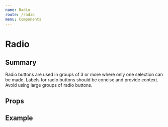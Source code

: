 ```yaml
---
name: Radio
route: /radio
menu: Components
---
```




# Radio

## Summary
Radio buttons are used in groups of 3 or more where only one selection can be made. Labels for radio buttons should be concise and provide context. Avoid using large groups of radio buttons.

## Props
<Props of={Radio} />

## Example
<Playground>
  <Radio
    checked={true}
    disabled={true}
  />
  <Radio
    checked={true}
  />
  <Radio
    disabled={true}
  />
  <Radio/>
</Playground>
